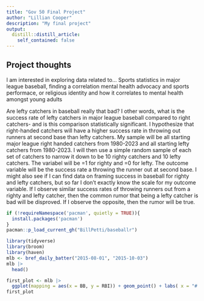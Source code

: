 ```yaml
---
title: "Gov 50 Final Project"
author: "Lillian Cooper"
description: "My final project"
output:
  distill::distill_article:
    self_contained: false
---
```




## Project thoughts

I am interested in exploring data related to... Sports statistics in major league baseball, finding a correlation mental health advocacy and sports performace, or religious identity and how it correlates to mental health amongst young adults 

Are lefty catchers in baseball really that bad? I other words, what is the success rate of lefty catchers in major league baseball compared to right catchers- and is this comparison statistically significant. 
I hypothesize that right-handed catchers will have a higher success rate in throwing out runners at second base than lefty catchers. 
My sample will be all starting major league right handed catchers from 1980-2023 and all starting lefty catchers from 1980-2023. I will then use a simple random sample of each set of catchers to narrow it down to be 10 righty catchers and 10 lefty catchers. The variabel will be =1 for righty and =0 for lefty.
The outcome variable will be the success rate a throwing the runner out at second base. I might also see if I can find data on framing success in baseball for righty and lefty catchers, but so far I don't exactly know the scale for my outcome variable.
If I observe similar success rates of throwing runners out from a righty and lefty catcher, then the common rumor that being a lefty catcher is bad will be disproved. If I observe the opposite, then the rumor will be true.

```r
if (!requireNamespace('pacman', quietly = TRUE)){
  install.packages('pacman')
}
pacman::p_load_current_gh("BillPetti/baseballr")
```

```r
library(tidyverse)
library(broom)
library(haven)
mlb <- bref_daily_batter("2015-08-01", "2015-10-03") 
mlb |>
  head()
```

```r
first_plot <- mlb |>
  ggplot(mapping = aes(x = BB, y = RBI)) + geom_point() + labs( x = "# of Walks Aug.- Oct. 2015", y = "# of RBIs Aug.- Oct. 2015")
first_plot
```